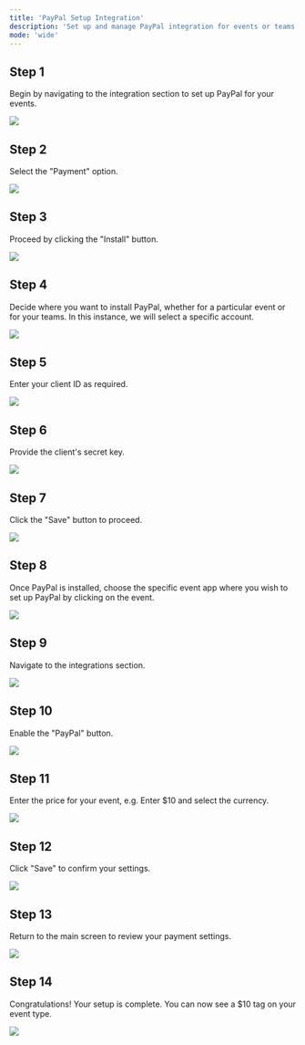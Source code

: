 ```yaml
---
title: 'PayPal Setup Integration'
description: 'Set up and manage PayPal integration for events or teams with step-by-step guidance on authentication and pricing.'
mode: 'wide'
---
```


## Step 1

Begin by navigating to the integration section to set up PayPal for your events.

<Frame><img src="/images/paypalSetup/image1.jpg" /></Frame>

## Step 2

Select the "Payment" option.

<Frame><img src="/images/paypalSetup/image2.jpg" /></Frame>

## Step 3

Proceed by clicking the "Install" button.

<Frame><img src="/images/paypalSetup/image3.jpg" /></Frame>

## Step 4

Decide where you want to install PayPal, whether for a particular event or for your teams. In this instance, we will select a specific account.

<Frame><img src="/images/paypalSetup/image4.jpg" /></Frame>

## Step 5

Enter your client ID as required.

<Frame><img src="/images/paypalSetup/image5.jpg" /></Frame>

## Step 6

Provide the client's secret key.

<Frame><img src="/images/paypalSetup/image6.jpg" /></Frame>

## Step 7

Click the "Save" button to proceed.

<Frame><img src="/images/paypalSetup/image7.jpg" /></Frame>

## Step 8

Once PayPal is installed, choose the specific event app where you wish to set up PayPal by clicking on the event.

<Frame><img src="/images/paypalSetup/image8.jpg" /></Frame>

## Step 9

Navigate to the integrations section.

<Frame><img src="/images/paypalSetup/image9.jpg" /></Frame>

## Step 10

Enable the "PayPal" button.

<Frame><img src="/images/paypalSetup/image10.jpg" /></Frame>

## Step 11

Enter the price for your event, e.g. Enter $10 and select the currency.

<Frame><img src="/images/paypalSetup/image11.jpg" /></Frame>

## Step 12

Click "Save" to confirm your settings.

<Frame><img src="/images/paypalSetup/image12.jpg" /></Frame>

## Step 13

Return to the main screen to review your payment settings.

<Frame><img src="/images/paypalSetup/image13.jpg" /></Frame>

## Step 14

Congratulations! Your setup is complete. You can now see a $10 tag on your event type.

<Frame><img src="/images/paypalSetup/image14.jpg" /></Frame>
